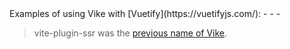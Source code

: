
<CommunityNote />
Examples of using Vike with [Vuetify](https://vuetifyjs.com/):
 - <Example timestamp="2024.03" repo="IT4Change/boilerplate-frontend" />
 - <Example timestamp="2022.12" repo="brillout/vite-plugin-ssr-vuetify" />
 - <Example timestamp="2021.11" repo="jamesladd/aws-vite-ssr-vuetify" />

> vite-plugin-ssr was the [previous name of Vike](https://vite-plugin-ssr.com/vike).
